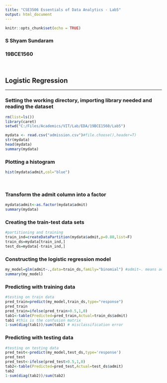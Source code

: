 ```yaml
---
title: "CSE3506 Essentials of Data Analytics - Lab5"
output: html_document
---
```


```r
knitr::opts_chunk$set(echo = TRUE)
```

### S Shyam Sundaram
### 19BCE1560
<br>

## Logistic Regression
<hr/>
### Setting the working directory, importing library needed and reading the dataset

```r
rm(list=ls())
library(caret)
setwd("C:/Files/Academics/VIT/Lab/EDA/19BCE1560/Lab5")

mydata <- read.csv("admission.csv")#file.choose(),header=T)
str(mydata)
head(mydata)
summary(mydata)
```
### Plotting a histogram
```r
hist(mydata$admit,col="blue")
```
<br>

### Transform the admit column into a factor
```r
mydata$admit<-as.factor(mydata$admit)
summary(mydata)
```
### Creating the train-test data sets
```r
#partitioning and training
train_ind=createDataPartition(mydata$admit,p=0.80,list=F)
train_ds=mydata[train_ind,]
test_ds=mydata[-train_ind,]
```
### Constructing the logistic regression model
```r
my_model=glm(admit~.,data=train_ds,family="binomial") #admit~. means admit is 'y' and all other attributes are the 'x' attributes
summary(my_model)
```
### Predicting with training data
```r
#testing on train data
pred_train=predict(my_model,train_ds,type="response")
pred_train
pred_train=ifelse(pred_train>0.5,1,0)
tab1<-table(Predicted=pred_train,Actual=train_ds$admit)
tab1 #this is the confusion matrix
1-sum(diag(tab1))/sum(tab1) # misclassification error
```
### Predicting with testing data
```r
#testing on testing data
pred_test<-predict(my_model,test_ds,type='response')
pred_test
pred_test<-ifelse(pred_test>0.5,1,0)
tab2<-table(Predicted=pred_test,Actual=test_ds$admit)
tab2
1-sum(diag(tab2))/sum(tab2)
```